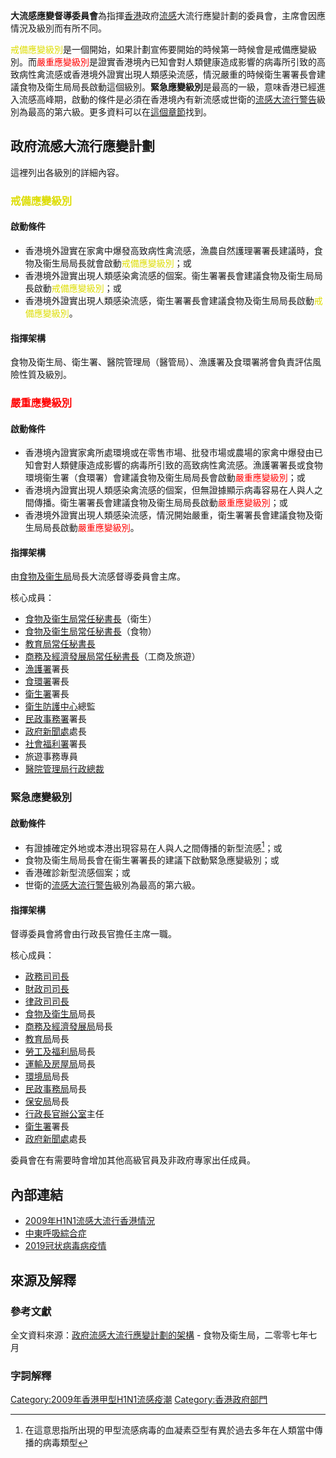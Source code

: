 {{noteTA|G1=09H1N1}}
{{Infobox_Company |
  company_name_en   =Flu pandemic strain Steering Committee|
  company_name =大流感應變督導委員會|
  company_logo   = |
  foundation     = |
  location       = {{HK}} |
  key_people     = 主席（因應情況及級別而有所不同）|
  industry       = |
  products       = |
  homepage       = |
}}
'''大流感應變督導委員會'''為指揮[[香港|香港]]政府[[流感|流感]]大流行應變計劃的委員會，主席會因應情況及級別而有所不同。

<font color=#dddd00>戒備應變級別</font>是一個開始，如果計劃宣佈要開始的時候第一時候會是戒備應變級別。而<font color=#FF0000>嚴重應變級別</font>是證實香港境內已知會對人類健康造成影響的病毒所引致的高致病性禽流感或香港境外證實出現人類感染流感，情況嚴重的時候衛生署署長會建議食物及衛生局局長啟動這個級別。'''緊急應變級別'''是最高的一級，意味香港已經進入流感高峰期，啟動的條件是必須在香港境內有新流感或世衛的[[流感大流行警告|流感大流行警告]]級別為最高的第六級。更多資料可以在[[#政府流感大流行應變計劃|這個章節]]找到。

== 政府流感大流行應變計劃 ==
這裡列出各級別的詳細內容。
===<font color=#dddd00>戒備應變級別</font>===
==== 啟動條件 ====
* 香港境外證實在家禽中爆發高致病性禽流感，漁農自然護理署署長建議時，食物及衞生局局長就會啟動<font color=#dddd00>戒備應變級別</font>；或
* 香港境外證實出現人類感染禽流感的個案。衞生署署長會建議食物及衞生局局長啟動<font color=#dddd00>戒備應變級別</font>；或
* 香港境外證實出現人類感染流感，衛生署署長會建議食物及衛生局局長啟動<font color=#dddd00>戒備應變級別</font>。
==== 指揮架構 ====
食物及衛生局、衛生署、醫院管理局（醫管局）、漁護署及食環署將會負責評估風險性質及級別。

===<font color=#FF0000>嚴重應變級別</font>===
==== 啟動條件 ====
* 香港境內證實家禽所處環境或在零售市場、批發市場或農場的家禽中爆發由已知會對人類健康造成影響的病毒所引致的高致病性禽流感。漁護署署長或食物環境衞生署（食環署）會建議食物及衞生局局長會啟動<font color=#FF0000>嚴重應變級別</font>；或
* 香港境內證實出現人類感染禽流感的個案，但無證據顯示病毒容易在人與人之間傳播。衛生署署長會建議食物及衞生局局長啟動<font color=#FF0000>嚴重應變級別</font>；或
* 香港境外證實出現人類感染流感，情況開始嚴重，衛生署署長會建議食物及衛生局局長啟動<font color=#FF0000>嚴重應變級別</font>。
==== 指揮架構 ====
由[[食物及衞生局|食物及衞生局]]局長大流感督導委員會主席。

核心成員：
*[[食物及衞生局|食物及衞生局]][[常任秘書長|常任秘書長]]（衛生）
*[[食物及衞生局|食物及衞生局]][[常任秘書長|常任秘書長]]（食物）
*[[教育局_(香港)|教育局]][[常任秘書長|常任秘書長]]
*[[商務及經濟發展局|商務及經濟發展局]][[常任秘書長|常任秘書長]]（工商及旅遊）
*[[漁護署|漁護署]]署長
*[[食環署|食環署]]署長
*[[衛生署|衛生署]]署長
*[[衛生防護中心|衛生防護中心]]總監
*[[民政事務署|民政事務署]]署長
*[[政府新聞處|政府新聞處]]處長
*[[社會福利署|社會福利署]]署長
*旅遊事務專員
*[[醫院管理局|醫院管理局]][[行政總裁|行政總裁]]

=== 緊急應變級別 ===
==== 啟動條件 ====
* 有證據確定外地或本港出現容易在人與人之間傳播的新型流感<ref group="解釋">在這意思指所出現的甲型流感病毒的血凝素亞型有異於過去多年在人類當中傳播的病毒類型</ref>；或
* 食物及衞生局局長會在衞生署署長的建議下啟動緊急應變級別；或
* 香港確診新型流感個案；或
* 世衛的[[流感大流行警告|流感大流行警告]]級別為最高的第六級。

==== 指揮架構 ====
督導委員會將會由行政長官擔任主席一職。

核心成員：

*[[政務司司長|政務司司長]]
*[[財政司司長|財政司司長]]
*[[律政司司長|律政司司長]]
*[[食物及衛生局|食物及衛生局]]局長
*[[商務及經濟發展局|商務及經濟發展局]]局長
*[[教育局_(香港)|教育局]]局長
*[[勞工及福利局|勞工及福利局]]局長
*[[運輸及房屋局|運輸及房屋局]]局長
*[[環境局|環境局]]局長
*[[民政事務局|民政事務局]]局長
*[[保安局_(香港)|保安局]]局長
*[[香港特別行政區行政長官辦公室|行政長官辦公室]]主任
*[[衛生署|衛生署]]署長
*[[政府新聞處|政府新聞處]]處長

委員會在有需要時會增加其他高級官員及非政府專家出任成員。

== 內部連結 ==
* [[2009年H1N1流感大流行香港情況|2009年H1N1流感大流行香港情況]]
* [[中東呼吸綜合症|中東呼吸綜合症]]
* [[2019冠状病毒病疫情|2019冠状病毒病疫情]]

==來源及解釋==
===參考文獻===
<div class="references-small">
全文資料來源：[https://web.archive.org/web/20100919032707/http://chp.gov.hk/files/pdf/flu_plan_framework_tc_20050222.pdf 政府流感大流行應變計劃的架構] - 食物及衛生局，二零零七年七月
<references />
</div>
===字詞解釋===
<div class="references-small">
<references group="解釋" />
</div>

{{香港公營機構}}

[[Category:2009年香港甲型H1N1流感疫潮|Category:2009年香港甲型H1N1流感疫潮]]
[[Category:香港政府部門|Category:香港政府部門]]